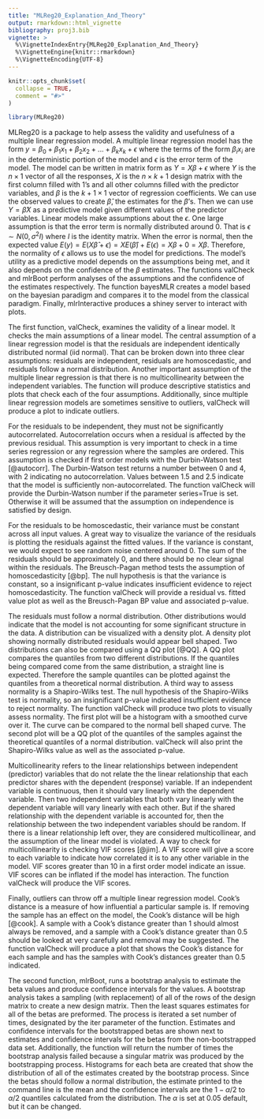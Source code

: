 ```yaml
---
title: "MLReg20_Explanation_And_Theory"
output: rmarkdown::html_vignette
bibliography: proj3.bib
vignette: >
  %\VignetteIndexEntry{MLReg20_Explanation_And_Theory}
  %\VignetteEngine{knitr::rmarkdown}
  %\VignetteEncoding{UTF-8}
---
```


```r
knitr::opts_chunk$set(
  collapse = TRUE,
  comment = "#>"
)
```

```r
library(MLReg20)
```


MLReg20 is a package to help assess the validity and usefulness of a multiple linear regression model. A multiple linear regression model has the form $y=\beta_0 + \beta_1x_1+\beta_2x_2+...+\beta_kx_k+\epsilon$ where the terms of the form $\beta_ix_i$ are in the deterministic portion of the model and $\epsilon$ is the error term of the model. The model can be written in matrix form as $Y=X\beta+\epsilon$ where $Y$ is the $n \times 1$ vector of all the responses, $X$ is the $n \times k+1$ design matrix with the first column filled with 1's and all other columns filled with the predictor variables, and $\beta$ is the $k+1 \times 1$ vector of regression coefficients. We can use the observed values to create $\hat{\beta}$, the estimates for the $\beta$'s. Then we can use $Y=\hat{\beta}X$ as a predictive model given different values of the predictor variables. Linear models make assumptions about the $\epsilon$. One large assumption is that the error term is normally distributed around 0. That is $\epsilon \sim N(0, \sigma^2I)$ where $I$ is the identity matrix. When the error is normal, then the expected value $E(y)=E(X\hat{\beta}+\epsilon)=XE(\hat{\beta})+E(\epsilon)=X\beta+0=X\beta$. Therefore, the normality of $\epsilon$ allows us to use the model for predictions. The model's utility as a predictive model depends on the assumptions being met, and it also depends on the confidence of the $\beta$ estimates. The functions valCheck and mlrBoot perform analyses of the assumptions and the confidence of the estimates respectively. The function bayesMLR creates a model based on the bayesian paradigm and compares it to the model from the classical paradigm. Finally, mlrInteractive produces a shiney server to interact with plots. 

The first function, valCheck, examines the validity of a linear model. It checks the main assumptions of a linear model. The central assumption of a linear regression model is that the residuals are independent identically distributed normal (iid normal). That can be broken down into three clear assumptions: residuals are independent, residuals are homoscedastic, and residuals follow a normal distribution. Another important assumption of the multiple linear regression is that there is no multicollinearity between the independent variables. The function will produce descriptive statistics and plots that check each of the four assumptions. Additionally, since multiple linear regression models are sometimes sensitive to outliers, valCheck will produce a plot to indicate outliers. 

For the residuals to be independent, they must not be significantly autocorrelated. Autocorrelation occurs when a residual is affected by the previous residual. This assumption is very important to check in a time series regression or any regression where the samples are ordered. This assumption is checked if first order models with the Durbin-Watson test [@autocorr]. The Durbin-Watson test returns a number between 0 and 4, with 2 indicating no autocorrelation. Values between 1.5 and 2.5 indicate that the model is sufficiently non-autocorrelated. The function valCheck will provide the Durbin-Watson number if the parameter series=True is set. Otherwise it will be assumed that the assumption on independence is satisfied by design. 

For the residuals to be homoscedastic, their variance must be constant across all input values. A great way to visualize the variance of the residuals is plotting the residuals against the fitted values. If the variance is constant, we would expect to see random noise centered around 0. The sum of the residuals should be approximately 0, and there should be no clear signal within the residuals. The Breusch-Pagan method tests the assumption of homoscedasticity [@bp]. The null hypothesis is that the variance is constant, so a insignificant p-value indicates insufficient evidence to reject homoscedasticity. The function valCheck will provide a residual vs. fitted value plot as well as the Breusch-Pagan BP value and associated p-value. 

The residuals must follow a normal distribution. Other distributions would indicate that the model is not accounting for some significant structure in the data. A distribution can be visualized with a density plot. A density plot showing normally distributed residuals would appear bell shaped. Two distributions can also be compared using a QQ plot [@QQ]. A QQ plot compares the quantiles from two different distributions. If the quantiles being compared come from the same distribution, a straight line is expected. Therefore the sample quantiles can be plotted against the quantiles from a theoretical normal distribution. A third way to assess normality is a Shapiro-Wilks test. The null hypothesis of the Shapiro-Wilks test is normality, so an insignificant p-value indicated insufficient evidence to reject normality. The function valCheck will produce two plots to visually assess normality. The first plot will be a histogram with a smoothed curve over it. The curve can be compared to the normal bell shaped curve. The second plot will be a QQ plot of the quantiles of the samples against the theoretical quantiles of a normal distribution. valCheck will also print the Shapiro-Wilks value as well as the associated p-value. 

Multicollinearity refers to the linear relationships between independent (predictor) variables that do not relate the the linear relationship that each predictor shares with the dependent (response) variable. If an independent variable is continuous, then it should vary linearly with the dependent variable. Then two independent variables that both vary linearly with the dependent variable will vary linearly with each other. But if the shared relationship with the dependent variable is accounted for, then the relationship between the two independent variables should be random. If there is a linear relationship left over, they are considered multicollinear, and the assumption of the linear model is violated. A way to check for multicollinearity is checking VIF scores [@jim]. A VIF score will give a score to each variable to indicate how correlated it is to any other variable in the model. VIF scores greater than 10 in a first order model indicate an issue. VIF scores can be inflated if the model has interaction. The function valCheck will produce the VIF scores. 

Finally, outliers can throw off a multiple linear regression model. Cook's distance is a measure of how influential a particular sample is. If removing the sample has an effect on the model, the Cook's distance will be high [@cook]. A sample with a Cook's distance greater than 1 should almost always be removed, and a sample with a Cook's distance greater than 0.5 should be looked at very carefully and removal may be suggested. The function valCheck will produce a plot that shows the Cook's distance for each sample and has the samples with Cook's distances greater than 0.5 indicated. 

The second function, mlrBoot, runs a bootstrap analysis to estimate the beta values and produce confidence intervals for the values. A bootstrap analysis takes a sampling (with replacement) of all of the rows of the design matrix to create a new design matrix. Then the least squares estimates for all of the betas are preformed. The process is iterated a set number of times, designated by the iter parameter of the function. Estimates and confidence intervals for the bootstrapped betas are shown next to estimates and confidence intervals for the betas from the non-bootstrapped data set. Additionally, the function will return the number of times the bootstrap analysis failed because a singular matrix was produced by the bootstrapping process. Histograms for each beta are created that show the distribution of all of the estimates created by the bootstrap process. Since the betas should follow a normal distribution, the estimate printed to the command line is the mean and the confidence intervals are the $1-\alpha/2$ to $\alpha/2$ quantiles calculated from the distribution. The $\alpha$ is set at 0.05 default, but it can be changed. 

